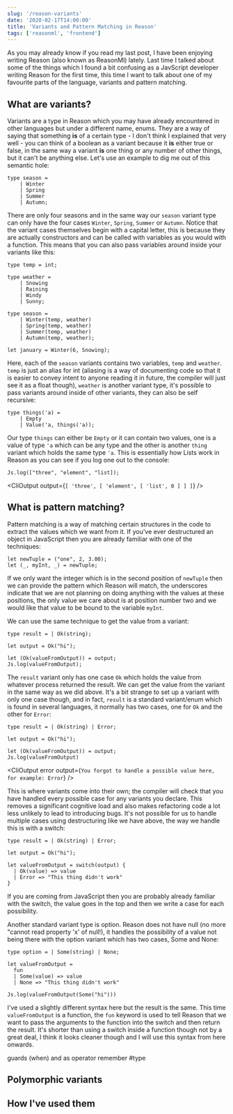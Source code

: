 ```yaml
---
slug: '/reason-variants'
date: '2020-02-17T14:00:00'
title: 'Variants and Pattern Matching in Reason'
tags: ['reasonml', 'frontend']
---
```



As you may already know if you read my last post, I have been enjoying writing Reason (also known as ReasonMl) lately. Last time I talked about some of the things which I found a bit confusing as a JavScript developer writing Reason for the first time, this time I want to talk about one of my favourite parts of the language, variants and pattern matching.

## What are variants?
Variants are a type in Reason which you may have already encountered in other languages but under a different name, enums. They are a way of saying that something __is__ of a certain type - I don't think I explained that very well - you can think of a boolean as a variant because it __is__ either true or false, in the same way a variant __is__ one thing or any number of other things, but it can't be anything else. Let's use an example to dig me out of this semantic hole:

```reason
type season = 
    | Winter 
    | Spring 
    | Summer 
    | Autumn;
```
There are only four seasons and in the same way our `season` variant type can only have the four cases `Winter`, `Spring`, `Summer` or `Autumn`. Notice that the variant cases themselves begin with a capital letter, this is because they are actually constructors and can be called with variables as you would with a function. This means that you can also pass variables around inside your variants like this:

```reason
type temp = int;

type weather = 
    | Snowing 
    | Raining 
    | Windy 
    | Sunny;
    
type season = 
    | Winter(temp, weather) 
    | Spring(temp, weather) 
    | Summer(temp, weather) 
    | Autumn(temp, weather);

let january = Winter(6, Snowing);
```
Here, each of the `season` variants contains two variables, `temp` and `weather`. `temp` is just an alias for int (aliasing is a way of documenting code so that it is easier to convey  intent to anyone reading it in future, the compiler will just see it as a float though), `weather` is another variant type, it's possible to pass variants around inside of other variants, they can also be self recursive:

```reason
type things('a) = 
    | Empty 
    | Value('a, things('a));
```
Our type `things` can either be `Empty` or it can contain two values, one is a value of type `'a` which can be any type and the other is another `thing` variant which holds the same type `'a`. This is essentially how Lists work in Reason as you can see if you log one out to the console:

```reason
Js.log(["three", "element", "list]);
```
<CliOutput
  output={`[ 'three', [ 'element', [ 'list', 0 ] ] ]`}
/>

## What is pattern matching?
Pattern matching is a way of matching certain structures in the code to extract the values which we want from it. If you've ever destructured an object in JavaScript then you are already familiar with one of the techniques:

```reason
let newTuple = ("one", 2, 3.00);
let (_, myInt, _) = newTuple;
```
If we only want the integer which is in the second position of `newTuple` then we can provide the pattern which Reason will match, the underscores indicate that we are not planning on doing anything with the values at these positions, the only value we care about is at position number two and we would like that value to be bound to the variable `myInt`.

We can use the same technique to get the value from a variant:
```reason
type result = | Ok(string);

let output = Ok("hi");

let (Ok(valueFromOutput)) = output;
Js.log(valueFromOutput);
```
<CliOutput output="hi" />

The `result` variant only has one case `Ok` which holds the value from whatever process returned the result. We can get the value from the variant in the same way as we did above. It's a bit strange to set up a variant with only one case though, and in fact, `result` is a standard variant/enum which is found in several languages, it normally has two cases, one for `Ok` and the other for `Error`:

```reason
type result = | Ok(string) | Error;

let output = Ok("hi");

let (Ok(valueFromOutput)) = output;
Js.log(valueFromOutput)
```
<CliOutput error output={`You forgot to handle a possible value here, for example:
Error`} />

This is where variants come into their own; the compiler will check that you have handled every possible case for any variants you declare. This removes a significant cognitive load and also makes refactoring code a lot less unlikely to lead to introducing bugs. It's not possible for us to handle multiple cases using destructuring like we have above, the way we handle this is with a switch:
```reason
type result = | Ok(string) | Error;

let output = Ok("hi");

let valueFromOutput = switch(output) {
  | Ok(value) => value
  | Error => "This thing didn't work"
}
```
If you are coming from JavaScript then you are probably already familiar with the switch, the value goes in the top and then we write a case for each possibility.

Another standard variant type is option. Reason does not have null (no more "cannot read property 'x' of null!), it handles the possibility of a value not being there with the option variant which has two cases, Some and None:
```reason
type option = | Some(string) | None;

let valueFromOutput =
  fun
  | Some(value) => value
  | None => "This thing didn't work"

Js.log(valueFromOutput(Some("hi")))
```
I've used a slightly different syntax here but the result is the same. This time `valueFromOutput` is a function, the `fun` keyword is used to tell Reason that we want to pass the arguments to the function into the switch and then return the result. It's shorter than using a switch inside a function though not by a great deal, I think it looks cleaner though and I will use this syntax from here onwards.



guards (when) and as operator
remember #type
## Polymorphic variants
## How I've used them
